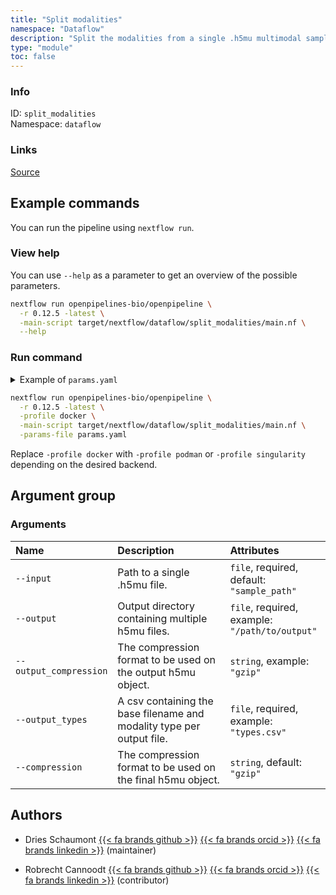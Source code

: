 ```yaml
---
title: "Split modalities"
namespace: "Dataflow"
description: "Split the modalities from a single .h5mu multimodal sample into seperate .h5mu files."
type: "module"
toc: false
---
```


::: {.column-margin}

### Info

ID: `split_modalities`  
Namespace: `dataflow`

### Links
[Source](https://github.com/openpipelines-bio/openpipeline/blob/0.12.5/./src/dataflow/split_modalities){.btn-action .btn-sm .btn-info .btn role="button"}

:::




## Example commands

You can run the pipeline using `nextflow run`.

### View help

You can use `--help` as a parameter to get an overview of the possible parameters.

```bash
nextflow run openpipelines-bio/openpipeline \
  -r 0.12.5 -latest \
  -main-script target/nextflow/dataflow/split_modalities/main.nf \
  --help
```

### Run command

<details>
<summary>Example of `params.yaml`</summary>
```yaml
# Arguments
input: # please fill in - example: "sample_path"
# output: "$id.$key.output.output"
# output_compression: "gzip"
# output_types: "$id.$key.output_types.csv"
compression: "gzip"

# Nextflow input-output arguments
publish_dir: # please fill in - example: "output/"
# param_list: "my_params.yaml"
```
</details>

```bash
nextflow run openpipelines-bio/openpipeline \
  -r 0.12.5 -latest \
  -profile docker \
  -main-script target/nextflow/dataflow/split_modalities/main.nf \
  -params-file params.yaml
```

:::{.callout-note}
Replace `-profile docker` with `-profile podman` or `-profile singularity` depending on the desired backend.
:::

## Argument group

### Arguments

|Name                   |Description                                                           |Attributes                                     |
|:----------------------|:---------------------------------------------------------------------|:----------------------------------------------|
|`--input`              |Path to a single .h5mu file.                                          |`file`, required, default: `"sample_path"`     |
|`--output`             |Output directory containing multiple h5mu files.                      |`file`, required, example: `"/path/to/output"` |
|`--output_compression` |The compression format to be used on the output h5mu object.          |`string`, example: `"gzip"`                    |
|`--output_types`       |A csv containing the base filename and modality type per output file. |`file`, required, example: `"types.csv"`       |
|`--compression`        |The compression format to be used on the final h5mu object.           |`string`, default: `"gzip"`                    |

## Authors


  * Dries Schaumont [{{< fa brands github >}}](https://github.com/DriesSchaumont) [{{< fa brands orcid >}}](https://orcid.org/0000-0002-4389-0440) [{{< fa brands linkedin >}}](https://linkedin.com/in/dries-schaumont) (maintainer)

  * Robrecht Cannoodt [{{< fa brands github >}}](https://github.com/rcannood) [{{< fa brands orcid >}}](https://orcid.org/0000-0003-3641-729X) [{{< fa brands linkedin >}}](https://linkedin.com/in/robrechtcannoodt) (contributor)
